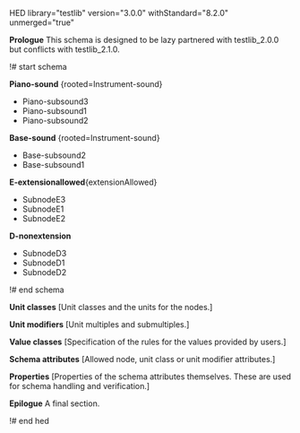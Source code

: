 HED library="testlib" version="3.0.0" withStandard="8.2.0" unmerged="true"

'''Prologue'''
This schema is designed to be lazy partnered with testlib_2.0.0 but conflicts with testlib_2.1.0.

!# start schema

'''Piano-sound''' <nowiki>{rooted=Instrument-sound}</nowiki>
* Piano-subsound3
* Piano-subsound1
* Piano-subsound2

'''Base-sound''' <nowiki>{rooted=Instrument-sound}</nowiki>
* Base-subsound2
* Base-subsound1

'''E-extensionallowed'''<nowiki>{extensionAllowed}</nowiki>
* SubnodeE3
* SubnodeE1
* SubnodeE2

'''D-nonextension'''
* SubnodeD3
* SubnodeD1
* SubnodeD2


!# end schema

'''Unit classes''' <nowiki>[Unit classes and the units for the nodes.]</nowiki>

'''Unit modifiers''' <nowiki>[Unit multiples and submultiples.]</nowiki>

'''Value classes''' <nowiki>[Specification of the rules for the values provided by users.]</nowiki>

'''Schema attributes''' <nowiki>[Allowed node, unit class or unit modifier attributes.]</nowiki>

'''Properties''' <nowiki>[Properties of the schema attributes themselves. These are used for schema handling and verification.]</nowiki>

'''Epilogue'''
A final section.

!# end hed